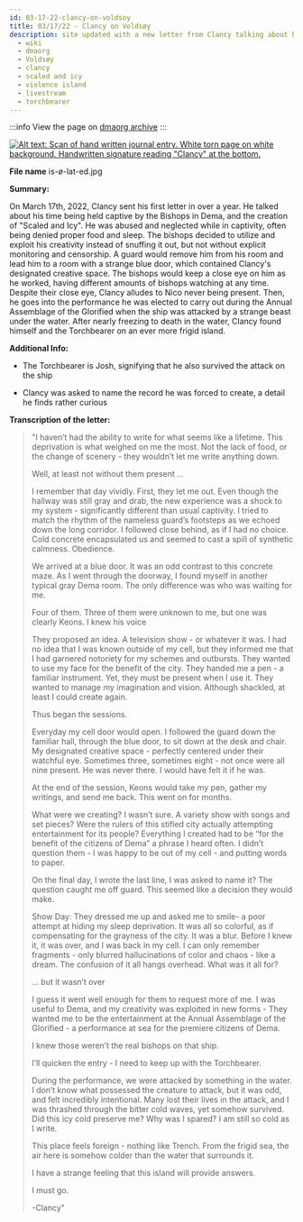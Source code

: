 ```yaml
---
id: 03-17-22-clancy-on-voldsoy
title: 03/17/22 - Clancy on Voldsøy
description: site updated with a new letter from Clancy talking about his time creating in captivity with the bishops, the attack of the ship, and washing up on Voldsøy 
  - wiki
  - dmaorg
  - Voldsøy
  - clancy
  - scaled and icy
  - violence island
  - livestream
  - torchbearer
---
```


:::info
View the page on [dmaorg archive](https://www.dmaorg.site/031822-2/found/15398642_14/clancy.html)
:::

[![Alt text: Scan of hand written journal entry. White torn page on white background. Handwritten signature reading "Clancy" at the bottom.](./assets/is-ø-lat-ed.jpg)](./assets/is-ø-lat-ed.jpg)

**File name**
is-ø-lat-ed.jpg

**Summary:**

On March 17th, 2022, Clancy sent his first letter in over a year. He talked about his time being held captive by the Bishops in Dema, and the creation of "Scaled and Icy". He was abused and neglected while in captivity, often being denied proper food and sleep. The bishops decided to utilize and exploit his creativity instead of snuffing it out, but not without explicit monitoring and censorship. A guard would remove him from his room and lead him to a room with a strange blue door, which contained Clancy's designated creative space. The bishops would keep a close eye on him as he worked, having different amounts of bishops watching at any time. Despite their close eye, Clancy alludes to Nico never being present. Then, he goes into the performance he was elected to carry out during the Annual Assemblage of the Glorified when the ship was attacked by a strange beast under the water. After nearly freezing to death in the water, Clancy found himself and the Torchbearer on an ever more frigid island.

**Additional Info:**

- The Torchbearer is Josh, signifying that he also survived the attack on the ship

- Clancy was asked to name the record he was forced to create, a detail he finds rather curious 

**Transcription of the letter:**

>"I haven’t had the ability to write for what seems like a lifetime. This deprivation is what weighed on me the most. Not the lack of food, or the change of scenery - they wouldn’t let me write anything down. 
>
>Well, at least not without them present … 
>
>I remember that day vividly. First, they let me out. Even though the hallway was still gray and drab, the new experience was a shock to my system - significantly different than usual captivity. I tried to match the rhythm of the nameless guard’s footsteps as we echoed down the long corridor. I followed close behind, as if I had no choice. Cold concrete encapsulated us and seemed to cast a spill of synthetic calmness. Obedience. 
>
>We arrived at a blue door. It was an odd contrast to this concrete maze. As I went through the doorway, I found myself in another typical gray Dema room. The only difference was who was waiting for me. 
>
>Four of them. Three of them were unknown to me, but one was clearly Keons. I knew his voice
>
>They proposed an idea. A television show - or whatever it was. I had no idea that I was known outside of my cell, but they informed me that I had garnered notoriety for my schemes and outbursts. They wanted to use my face for the benefit of the city. They handed me a pen - a familiar instrument. Yet, they must be present when I use it. They wanted to manage my imagination and vision. Although shackled, at least I could create again.
>
>Thus began the sessions. 
>
>Everyday my cell door would open. I followed the guard down the familiar hall, through the blue door, to sit down at the desk and chair. My designated creative space - perfectly centered under their watchful eye. Sometimes three, sometimes eight - not once were all nine present. He was never there. I would have felt it if he was. 
>
>At the end of the session, Keons would take my pen, gather my writings, and send me back. This went on for months. 
>
>What were we creating? I wasn’t sure. A variety show with songs and set pieces? Were the rulers of this stifled city actually attempting entertainment for its people? Everything I created had to be “for the benefit of the citizens of Dema” a phrase I heard often. I didn’t question them - I was happy to be out of my cell - and putting words to paper. 
>
>On the final day, I wrote the last line, I was asked to name it? The question caught me off guard. This seemed like a decision they would make. 
>
>Show Day: They dressed me up and asked me to smile- a poor attempt at hiding my sleep deprivation. It was all so colorful, as if compensating for the grayness of the city. 
It was a blur. Before I knew it, it was over, and I was back in my cell. I can only remember fragments - only blurred hallucinations of color and chaos - like a dream. The confusion of it all hangs overhead. What was it all for?
>
>… but it wasn’t over
>
>I guess it went well enough for them to request more of me. I was useful to Dema, and my creativity was exploited in new forms - They wanted me to be the entertainment at the Annual Assemblage of the Glorified - a performance at sea for the premiere citizens of Dema. 
>
>I knew those weren’t the real bishops on that ship.
>
>I’ll quicken the entry - I need to keep up with the Torchbearer. 
>
>During the performance, we were attacked by something in the water. I don’t know what possessed the creature to attack, but it was odd, and felt incredibly intentional. Many lost their lives in the attack, and I was thrashed through the bitter cold waves, yet somehow survived. Did this icy cold preserve me? Why was I spared? I am still so cold as I write. 
>
>This place feels foreign - nothing like Trench. From the frigid sea, the air here is somehow colder than the water that surrounds it. 
>
>I have a strange feeling that this island will provide answers. 
>
>I must go. 
>
>-Clancy"


